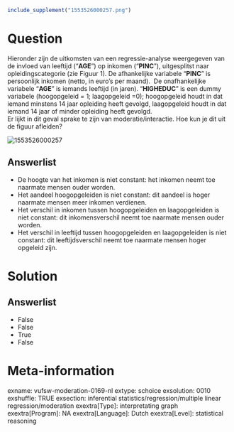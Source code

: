 ```r
include_supplement("1553526000257.png")
```

Question
========
Hieronder zijn de uitkomsten van een regressie-analyse weergegeven van
de invloed van leeftijd ("**AGE**") op inkomen ("**PINC**"),
uitgesplitst naar opleidingscategorie (zie Figuur 1). De afhankelijke
variabele “**PINC**” is persoonlijk inkomen (netto, in euro’s per
maand).  De onafhankelijke variabele “**AGE**” is iemands leeftijd (in
jaren). “**HIGHEDUC**” is een dummy variabele (hoogopgeleid = 1;
laagopgeleid =0); hoogopgeleid houdt in dat iemand minstens 14 jaar
opleiding heeft gevolgd, laagopgeleid houdt in dat iemand 14 jaar of
minder opleiding heeft gevolgd.  
Er lijkt in dit geval sprake te zijn van moderatie/interactie. Hoe kun
je dit uit de figuur afleiden?   
  
<img src="1553526000257.png" class="fr-fic fr-dii enlargeimage tvcss_2"
alt="1553526000257" />

Answerlist
----------
* De hoogte van het inkomen is niet constant: het inkomen neemt toe
  naarmate mensen ouder worden.
* Het aandeel hoogopgeleiden is niet constant: dit aandeel is hoger
  naarmate mensen meer inkomen verdienen.
* Het verschil in inkomen tussen hoogopgeleiden en laagopgeleiden is niet
  constant: dit inkomensverschil neemt toe naarmate mensen ouder worden.
* Het verschil in leeftijd tussen hoogopgeleiden en laagopgeleiden is niet
  constant: dit leeftijdsverschil neemt toe naarmate mensen hoger opgeleid
  zijn.

Solution
========










Answerlist
----------
* False
* False
* True
* False

Meta-information
================
exname: vufsw-moderation-0169-nl
extype: schoice
exsolution: 0010
exshuffle: TRUE
exsection: inferential statistics/regression/multiple linear regression/moderation
exextra[Type]: interpretating graph
exextra[Program]: NA
exextra[Language]: Dutch
exextra[Level]: statistical reasoning

